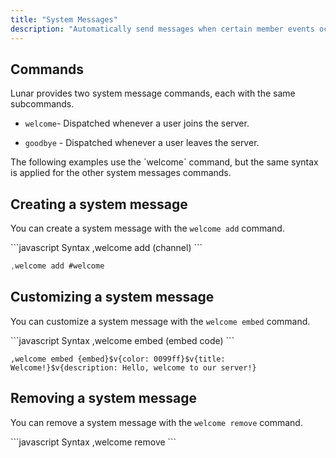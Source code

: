 ```yaml
---
title: "System Messages"
description: "Automatically send messages when certain member events occur."
---
```


## Commands

Lunar provides two system message commands, each with the same subcommands.

* `welcome`- Dispatched whenever a user joins the server.

* `goodbye` - Dispatched whenever a user leaves the server.

<Info>
  The following examples use the `welcome` command, but the same syntax is applied for the other system messages commands.
</Info>

## Creating a system message

You can create a system message with the `welcome add` command.

<CodeGroup>
  ```javascript Syntax
  ,welcome add (channel)
  ```

  ```javascript Example
  ,welcome add #welcome
  ```
</CodeGroup>

## Customizing a system message

You can customize a system message with the `welcome embed` command.

<CodeGroup>
  ```javascript Syntax
  ,welcome embed (embed code)
  ```

  ```
  ,welcome embed {embed}$v{color: 0099ff}$v{title: Welcome!}$v{description: Hello, welcome to our server!}
  ```
</CodeGroup>

## Removing a system message

You can remove a system message with the `welcome remove` command.

<CodeGroup>
  ```javascript Syntax
  ,welcome remove
  ```
</CodeGroup>